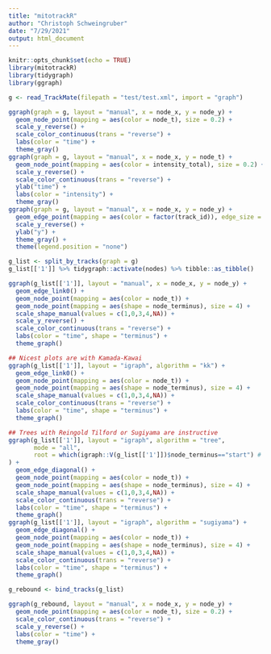 ```yaml
---
title: "mitotrackR"
author: "Christoph Schweingruber"
date: "7/29/2021"
output: html_document
---
```


```r
knitr::opts_chunk$set(echo = TRUE)
library(mitotrackR)
library(tidygraph)
library(ggraph)
```

```r
g <- read_TrackMate(filepath = "test/test.xml", import = "graph")

ggraph(graph = g, layout = "manual", x = node_x, y = node_y) +
  geom_node_point(mapping = aes(color = node_t), size = 0.2) +
  scale_y_reverse() +
  scale_color_continuous(trans = "reverse") +
  labs(color = "time") +
  theme_gray()
ggraph(graph = g, layout = "manual", x = node_x, y = node_t) +
  geom_node_point(mapping = aes(color = intensity_total), size = 0.2) +
  scale_y_reverse() +
  scale_color_continuous(trans = "reverse") +
  ylab("time") +
  labs(color = "intensity") +
  theme_gray()
ggraph(graph = g, layout = "manual", x = node_x, y = node_y) +
  geom_edge_point(mapping = aes(color = factor(track_id)), edge_size = 0.2) +
  scale_y_reverse() +
  ylab("y") +
  theme_gray() +
  theme(legend.position = "none")

```

```r
g_list <- split_by_tracks(graph = g)
g_list[['1']] %>% tidygraph::activate(nodes) %>% tibble::as_tibble()

ggraph(g_list[['1']], layout = "manual", x = node_x, y = node_y) +
  geom_edge_link0() +
  geom_node_point(mapping = aes(color = node_t)) +
  geom_node_point(mapping = aes(shape = node_terminus), size = 4) +
  scale_shape_manual(values = c(1,0,3,4,NA)) +
  scale_y_reverse() +
  scale_color_continuous(trans = "reverse") +
  labs(color = "time", shape = "terminus") +
  theme_graph()

## Nicest plots are with Kamada-Kawai
ggraph(g_list[['1']], layout = "igraph", algorithm = "kk") +
  geom_edge_link0() +
  geom_node_point(mapping = aes(color = node_t)) +
  geom_node_point(mapping = aes(shape = node_terminus), size = 4) +
  scale_shape_manual(values = c(1,0,3,4,NA)) +
  scale_color_continuous(trans = "reverse") +
  labs(color = "time", shape = "terminus") +
  theme_graph()

## Trees with Reingold Tilford or Sugiyama are instructive
ggraph(g_list[['1']], layout = "igraph", algorithm = "tree", 
       mode = "all", 
       root = which(igraph::V(g_list[['1']])$node_terminus=="start") # Add rootlevel too?
) +
  geom_edge_diagonal() +
  geom_node_point(mapping = aes(color = node_t)) +
  geom_node_point(mapping = aes(shape = node_terminus), size = 4) +
  scale_shape_manual(values = c(1,0,3,4,NA)) +
  scale_color_continuous(trans = "reverse") +
  labs(color = "time", shape = "terminus") +
  theme_graph()
ggraph(g_list[['1']], layout = "igraph", algorithm = "sugiyama") +
  geom_edge_diagonal() +
  geom_node_point(mapping = aes(color = node_t)) +
  geom_node_point(mapping = aes(shape = node_terminus), size = 4) +
  scale_shape_manual(values = c(1,0,3,4,NA)) +
  scale_color_continuous(trans = "reverse") +
  labs(color = "time", shape = "terminus") +
  theme_graph()
```

```r
g_rebound <- bind_tracks(g_list)

ggraph(g_rebound, layout = "manual", x = node_x, y = node_y) +
  geom_node_point(mapping = aes(color = node_t), size = 0.2) +
  scale_color_continuous(trans = "reverse") +
  scale_y_reverse() +
  labs(color = "time") +
  theme_gray()
```

```r
```
